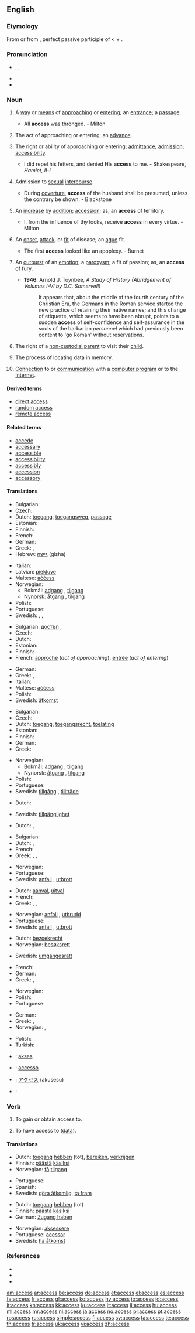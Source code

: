 ==English==

{{rank|ordinary|forms|complete|949|access|ways|grave|serious}}

===Etymology===
From {{etyl|fr}} {{term|accès|lang=fr}} or from {{etyl|la}} {{term|accessus|lang=la}}, perfect passive participle of {{term|accedo|accēdō|approach; accede|lang=la}} < {{term|ad||to, toward, at|lang=la}} + {{term|cedo|cēdō|move, yield|lang=la}}.

===Pronunciation===
* {{enPR|ăkʹsĕs}}, {{IPA|/ˈæk.sɛs/}}, {{SAMPA|/"{ksEs/}}
* {{audio|en-us-access.ogg|Audio (US)}}
* {{hyphenation|ac|cess}}

===Noun===
{{en-noun|es|-}}

# {{uncountable}} A [[way]] or [[means]] of [[approach]]ing or [[enter]]ing; an [[entrance]]; a [[passage]].
#* All '''access''' was thronged. - Milton
# {{uncountable}} The act of approaching or entering; an [[advance]].
# {{uncountable}} The right or ability of approaching or entering; [[admittance]]; [[admission]]; [[accessibility]].
#* I did repel his fetters, and denied His '''access''' to me. - Shakespeare, ''Hamlet, II-i''
# {{uncountable}} Admission to [[sexual]] [[intercourse]].
#* During [[coverture]], '''access''' of the husband shall be presumed, unless the contrary be shown. - Blackstone
# {{countable}} An [[increase]] by [[addition]]; [[accession]]; as, an '''access''' of territory.
#* I, from the influence of thy looks, receive '''access''' in every virtue. - Milton
# {{countable}} An [[onset]], [[attack]], or [[fit]] of disease; an [[ague]] fit.
#* The first '''access''' looked like an apoplexy. - Burnet
# {{countable}} An [[outburst]] of an [[emotion]]; a [[paroxysm]]; a fit of passion; as, an '''access''' of fury.
#* '''1946''': Arnold J. Toynbee, ''A Study of History (Abridgement of Volumes I-VI by D.C. Somervell)''
#*: It appears that, about the middle of the fourth century of the Christian Era, the Germans in the Roman service started the new practice of retaining their native names; and this change of etiquette, which seems to have been abrupt, points to a sudden '''access''' of self-confidence and self-assurance in the souls of the barbarian ''personnel'' which had previously been content to 'go Roman' without reservations.
# {{uncountable}} {{legal}} The right of a [[non-custodial parent]] to visit their [[child]].
# {{uncountable}} {{computing}} The process of locating data in memory.
# {{uncountable}} {{internet}} [[connection|Connection]] to or [[communication]] with a [[computer program]] or to the [[Internet]].

====Derived terms====
* [[direct access]]
* [[random access]]
* [[remote access]]

====Related terms====
* [[accede]]
* [[accessary]]
* [[accessible]]
* [[accessibility]]
* [[accessibly]]
* [[accession]]
* [[accessory]]

====Translations====
{{trans-top|a way or means of approaching}}
* Bulgarian: {{t+|bg|достъп|m}}
* Czech: {{t-|cs|přístup|m}}
* Dutch: [[toegang]], [[toegangsweg]], [[passage]]
* Estonian: {{t|et|pääs}}
* Finnish: {{t-|fi|pääsy}}
* French: {{t+|fr|accès|m}}
* German: {{t+|de|Zugang|m}}
* Greek: {{t+|el|πρόσβαση|f}}, {{t+|el|προσπέλαση|f}}
* Hebrew: [[גישה]] (gisha)
{{trans-mid}}
* Italian: {{t+|it|accesso|m}}
* Latvian: [[piekļuve]]
* Maltese: [[aċċess]]
* Norwegian:
** Bokmål: [[adgang]] {{m}}, [[tilgang]] {{m}}
** Nynorsk: [[åtgang]] {{m}}, [[tilgang]] {{m}}
* Polish: {{t+|pl|dostęp|m}}
* Portuguese: {{t+|pt|acesso|m}}
* Swedish: {{t-|sv|ingång|c}}, {{t-|sv|passage|c}}, {{t+|sv|väg|c}}
{{trans-bottom}}

{{trans-top|the act of approaching or entering}}
* Bulgarian: [[достъп]] {{m}},  {{t+|bg|подход}}
* Czech: {{t-|cs|přístup|m}}
* Dutch: {{t+|nl|benadering}}
* Estonian: {{t|et|pääs}}
* Finnish: {{t-|fi|pääsy}}
* French: [[approche]] {{f}} (''act of approaching''), [[entrée#French|entrée]] {{f}} (''act of entering'')
{{trans-mid}}
* German: {{t+|de|Zugang|m}}
* Greek: {{t+|el|πρόσβαση|f}}, {{t+|el|προσπέλαση|f}}
* Italian: {{t+|it|accesso|m}}
* Maltese: [[aċċess]]
* Polish: {{t+|pl|dostęp|m}}
* Swedish: [[åtkomst]] {{c}}
{{trans-bottom}}

{{trans-top|the right or ability of approaching or entering}}
* Bulgarian: {{t|bg|достъп}}
* Czech: {{t-|cs|přístup|m}}
* Dutch: [[toegang]], [[toegangsrecht]], [[toelating]]
* Estonian: {{t|et|pääs}}
* Finnish: {{t-|fi|pääsy}}
* German: {{t+|de|Zugang|m}}
* Greek: {{t+|el|ελευθεροκοινωνία|f}}
{{trans-mid}}
* Norwegian:
** Bokmål: [[adgang]] {{m}}, [[tilgang]] {{m}}
** Nynorsk: [[åtgang]] {{m}}, [[tilgang]] {{m}}
* Polish: {{t+|pl|dostęp|m}}
* Portuguese: {{t+|pt|acesso|m}}
* Swedish: [[tillgång]] {{c}}, [[tillträde]] {{c}}
{{trans-bottom}}

{{trans-top|admission to sexual intercourse}}
* Dutch: {{t-|nl|instemming}}
{{trans-mid}}
* Swedish: [[tillgänglighet]] {{c}}
{{trans-bottom}}

{{trans-top|an increase by addition}}
* Dutch: {{t+|nl|toevoeging}}, {{t+|nl|aanwinst}}
{{trans-mid}}
{{trans-bottom}}

{{trans-top|an onset, attack or fit of disease}}
* Bulgarian: {{t|bg|пристъп}}
* Dutch: {{t+|nl|toeval}}, {{t+|nl|aanval}}
* French: {{t+|fr|accès|m}}
* Greek: {{t+|el|παροξυσμός|m}}, {{t+|el|ξέσπασμα|n}}, {{t+|el|έκρηξη|f}}
{{trans-mid}}
* Norwegian: {{t+|no|anfall|n}}
* Portuguese: {{t+|pt|acesso|m}}
* Swedish: [[anfall]] {{n}}, [[utbrott]] {{n}}
{{trans-bottom}}

{{trans-top|an outburst of an emotion}}
* Dutch: [[aanval]], [[uitval]]
* French: {{t+|fr|accès|m}}
* Greek: {{t+|el|παροξυσμός|m}}, {{t+|el|ξέσπασμα|n}}, {{t+|el|έκρηξη|f}}
{{trans-mid}}
* Norwegian: [[anfall]] {{n}}, [[utbrudd]] {{n}}
* Portuguese: {{t+|pt|acesso|m}}
* Swedish: [[anfall]] {{n}}, [[utbrott]] {{n}}
{{trans-bottom}}

{{trans-top|the right to visit one's child}}
* Dutch: [[bezoekrecht]] {{n}}
* Norwegian: [[besøksrett]] {{m}}
{{trans-mid}}
* Swedish: [[umgängesrätt]] {{c}}
{{trans-bottom}}

{{trans-top|in computing: the process of locating data in memory}}
* French: {{t+|fr|accès|m}}
* German: {{t+|de|Zugriff|m}}
* Greek: {{t+|el|πρόσβαση|f}}, {{t+|el|προσπέλαση|f}}
{{trans-mid}}
* Norwegian: {{t+|no|aksess|m}}
* Polish: {{t+|pl|dostęp|m}}
* Portuguese: {{t+|pt|acesso|m}}
{{trans-bottom}}

{{trans-top|communication with a computer program or the Internet}}
* German: {{t+|de|Zugriff|m}}
* Greek: {{t+|el|πρόσβαση|f}}, {{t+|el|προσπέλαση|f}}
* Norwegian: {{t+|no|aksess|m}}, {{t-|no|tilgang|m}}
{{trans-mid}}
* Polish: {{t+|pl|dostęp|m}}
* Turkish: {{t|tr|erişim}}
{{trans-bottom}}

{{checktrans-top}}
* {{ttbc|Indonesian}}: [[akses]]
* {{ttbc|Interlingua}}: [[accesso]]
{{trans-mid}}
* {{ttbc|Japanese}}: [[アクセス]] (akusesu)
* {{ttbc|Spanish}}: {{t-|es|acceso|m}}
{{trans-bottom}}

===Verb===
{{en-verb|access|es}}

# {{transitive}} To gain or obtain access to.
# {{transitive}} {{computing}} To have access to ([[data]]).

====Translations====
{{trans-top|to gain or obtain access to}}
* Dutch: [[toegang]] [[hebben]] (tot), [[bereiken]], [[verkrijgen]]
* Finnish: [[päästä]] [[käsiksi]]
* Norwegian: [[få]] [[tilgang]]
{{trans-mid}}
* Portuguese: {{t+|pt|acessar}}
* Spanish: {{t-|es|acceder}}
* Swedish: [[göra åtkomlig]], [[ta fram]]
{{trans-bottom}}

{{trans-top|computing: to have access to (data)}}
* Dutch: [[toegang]] [[hebben]] (tot)
* Finnish: [[päästä]] [[käsiksi]]
* German: [[Zugang haben]]
{{trans-mid}}
* Norwegian: [[aksessere]]
* Portuguese: [[acessar]]
* Swedish: [[ha åtkomst]]
{{trans-bottom}}

===References===
* {{R:Webster 1913}}
* {{R:Century 1911}}
* {{R:OneLook}}

[[am:access]]
[[ar:access]]
[[be:access]]
[[de:access]]
[[et:access]]
[[el:access]]
[[es:access]]
[[fa:access]]
[[fr:access]]
[[gl:access]]
[[ko:access]]
[[hy:access]]
[[io:access]]
[[id:access]]
[[it:access]]
[[kn:access]]
[[kk:access]]
[[ku:access]]
[[lt:access]]
[[li:access]]
[[hu:access]]
[[ml:access]]
[[mr:access]]
[[nl:access]]
[[ja:access]]
[[no:access]]
[[pl:access]]
[[pt:access]]
[[ro:access]]
[[ru:access]]
[[simple:access]]
[[fi:access]]
[[sv:access]]
[[ta:access]]
[[te:access]]
[[th:access]]
[[tr:access]]
[[uk:access]]
[[vi:access]]
[[zh:access]]